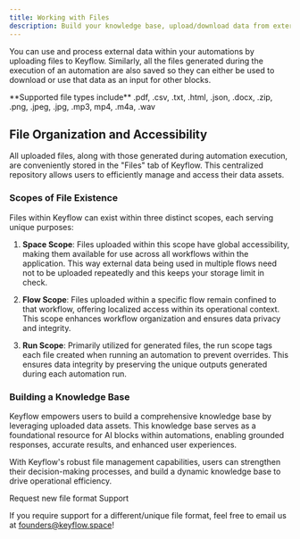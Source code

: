 ```yaml
---
title: Working with Files
description: Build your knowledge base, upload/download data from external sources
---
```


You can use and process external data within your automations by uploading files to Keyflow. Similarly, all the files generated during the execution of an automation are also saved so they can either be used to download or use that data as an input for other blocks.

<Check>
  **Supported file types include** .pdf, .csv, .txt, .html, .json, .docx, .zip, .png, .jpeg, .jpg, .mp3, mp4, .m4a, .wav
</Check>

## File Organization and Accessibility

All uploaded files, along with those generated during automation execution, are conveniently stored in the "Files" tab of Keyflow. This centralized repository allows users to efficiently manage and access their data assets.

### Scopes of File Existence

Files within Keyflow can exist within three distinct scopes, each serving unique purposes:

1. **Space Scope**: Files uploaded within this scope have global accessibility, making them available for use across all workflows within the application. This way external data being used in multiple flows need not to be uploaded repeatedly and this keeps your storage limit in check.

2. **Flow Scope**: Files uploaded within a specific flow remain confined to that workflow, offering localized access within its operational context. This scope enhances workflow organization and ensures data privacy and integrity.

3. **Run Scope**: Primarily utilized for generated files, the run scope tags each file created when running an automation to prevent overrides. This ensures data integrity by preserving the unique outputs generated during each automation run.

### Building a Knowledge Base

Keyflow empowers users to build a comprehensive knowledge base by leveraging uploaded data assets. This knowledge base serves as a foundational resource for AI blocks within automations, enabling grounded responses, accurate results, and enhanced user experiences.

With Keyflow's robust file management capabilities, users can strengthen their decision-making processes, and build a dynamic knowledge base to drive operational efficiency.

<Note>
Request new file format Support

If you require support for a different/unique file format, feel free to email us at founders@keyflow.space!

</Note>
